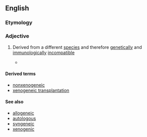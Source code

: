 ==English==

===Etymology===
{{confix|en|xeno|geneic}}

===Adjective===
{{en-adj|-}}

# {{lb|en|genetics}} Derived from a different [[species]] and therefore [[genetically]] and [[immunologically]] [[incompatible]]
#* {{quote-journal|1=en|year=2000|author=Kanazawa A.|author2=Platt J.L.|title= Prospects for xenotransplantation of the liver |journal=Seminars in liver disease|doi=10.1055/s-2000-13159|text=Among the types of [[xenograft|xenografts]] that might be undertaken are [[extracorporeal]] "xenoperfusion" or perfusion of devices containing '''xenogeneic''' [[hepatocytes]], auxiliary liver transplants, bridge liver transplants, and hepatocyte transplants.}}

====Derived terms====
* [[nonxenogeneic]]
* [[xenogeneic transplantation]]

====See also====
* [[allogeneic]]
* [[autologous]]
* [[syngeneic]]
* [[xenogenic]]